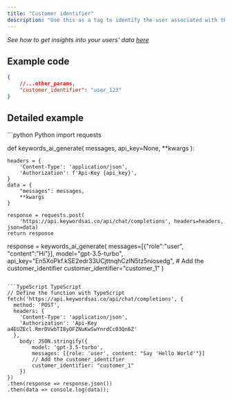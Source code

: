 ```yaml
---
title: "Customer identifier"
description: "Use this as a tag to identify the user associated with the API call."
---
```


_See how to get insights into your users' data [here](/features/user/user-data)_

## Example code
```json
{
    //...other_params,
    "customer_identifier": "user_123"
}

```

## Detailed example
<CodeGroup>
```python Python
import requests

def  keywords_ai_generate( 
                messages, 
                api_key=None,
                **kwargs
                ):

    headers = {
        'Content-Type': 'application/json',
        'Authorization': f'Api-Key {api_key}',
    }
    data = {
        "messages": messages,
        **kwargs
    }
        
    response = requests.post(
        'https://api.keywordsai.co/api/chat/completions', headers=headers, json=data)
    return response

response = keywords_ai_generate(
    messages=[{"role":"user", "content":"Hi"}], 
                     model="gpt-3.5-turbo", 
                     api_key="En5XoPkf.kSE2edr33UCjttnqhCzlN5tz5niosedg",
                     # Add the customer_identifier
                    customer_identifier="customer_1"
              )
```

```TypeScript TypeScript
// Define the function with TypeScript
fetch('https://api.keywordsai.co/api/chat/completions', {
  method: 'POST',
  headers: {
    'Content-Type': 'application/json',
    'Authorization': 'Api-Key a4EUZEcl.RmrDVwbTI8yOFZNuKwSwYnrdCc03Qn6Z'
  },
    body: JSON.stringify({
        model: 'gpt-3.5-turbo',
        messages: [{role: 'user', content: "Say 'Hello World'"}]
        // Add the customer_identifier
        customer_identifier: "customer_1"
    })
})
.then(response => response.json())
.then(data => console.log(data));
```
</CodeGroup>

